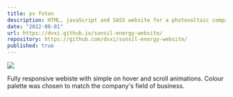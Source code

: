 ```yaml
---
title: pv foton
description: HTML, javaScript and SASS website for a photovoltaic company. Designed in Adobe XD, implemented using Bootstrap library.
date: "2022-08-01"
url: https://dvxi.github.io/sunsil-energy-website/
repository: https://github.com/dvxi/sunsil-energy-website/
published: true
---
```


[![](/pvfoton.png)](https://dvxi.github.io/sunsil-energy-website/)

Fully responsive webiste with simple on hover and scroll animations. Colour palette was chosen to match the company's field of business.
